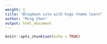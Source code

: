 ```yaml
---
weight: 1
title: "Blogdown site with hugo theme learn"
author: "Ming Chen"
output: html_document
---
```



```r
knitr::opts_chunk$set(echo = TRUE)
```
